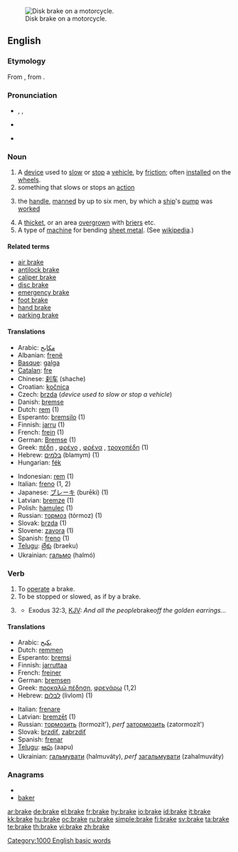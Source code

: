 [[Image:Disc brake.jpg|thumb|right|Disk brake on a motorcycle.]]
==English==
{{wikipedia|brake}}

===Etymology===
From {{etyl|odt|en}} {{term|braeke|lang=odt}}, from {{term|breken||to break|lang=odt}}.

===Pronunciation===
* {{enPR|brāk}}, {{IPA|/bɹeɪk/}}, {{SAMPA|/breIk/}}
* {{audio|en-us-brake.ogg|Audio (US)}}
*: {{rhymes|eɪk}}
* {{homophones|break}}

===Noun===
{{en-noun}}

# A [[device]] used to [[slow]] or [[stop]] a [[vehicle]], by [[friction]]; often [[installed]] on the [[wheel]]s.
# something that slows or stops an [[action]]
# {{nautical}} the [[handle]], [[manned]] by up to six men, by which a [[ship]]'s [[pump]] was [[worked]]
# A [[thicket]], or an area [[overgrown]] with [[brier]]s etc.
# A type of [[machine]] for bending [[sheet metal]].  (See [[wikipedia:Brake (box and pan)|wikipedia]].)

====Related terms====
* [[air brake]]
* [[antilock brake]]
* [[caliper brake]]
* [[disc brake]]
* [[emergency brake]]
* [[foot brake]]
* [[hand brake]]
* [[parking brake]]

====Translations====
{{checktrans-top}}
* Arabic: [[مكابح]]
* Albanian: [[frenë]] {{f}}
* [[Basque]]: [[galga]]
* [[Catalan]]: [[fre]] {{m}}
* Chinese: [[刹车]] (shache)
* Croatian: [[kočnica]] {{f}}
* Czech: [[brzda]] {{f}} (''device used to slow or stop a vehicle'')
* Danish: [[bremse]]
* Dutch: [[rem]] (1)
* Esperanto: [[bremsilo]] (1)
* Finnish: [[jarru]] (1)
* French: [[frein]] {{m}} (1)
* German: [[Bremse]] {{f}} (1)
* Greek: [[πέδη]] {{f}}, [[φρένο]] {{n}}, [[φρένα]] {{n|p}}, [[τροχοπέδη]] {{f}} (1)
* Hebrew: [[בלמים]] (blamym) {{m|p}} (1)
* Hungarian: [[fék]]
{{checktrans-mid}}
* Indonesian: [[rem]] (1)
* Italian: [[freno]] {{m}} (1, 2)
* Japanese: [[ブレーキ]] (burēki) (1)
* Latvian: [[bremze]] {{f}} (1)
* Polish: [[hamulec]] {{m}} (1)
* Russian: [[тормоз]] {{m}} (tórmoz) (1)
* Slovak: [[brzda]] {{f}} (1)
* Slovene: [[zavora]] {{f}} (1)
* Spanish: [[freno]] {{m}} (1)
* [[Telugu]]: [[బ్రేకు]] (braeku)
* Ukrainian: [[гальмо]] (halmó) {{n}}
{{checktrans-bottom}}

===Verb===
{{en-verb|brak|ing}}

# To [[operate]] a brake.
# To be stopped or slowed, as if by a brake.
# {{archaic}} {{past of|[[break]]}}
#* Exodus 32:3, [[KJV]]: ''And all the people ''brake'' off the golden earrings...''

====Translations====
{{trans-top|to operate a brake}}
{{trans-mid}}
{{trans-bottom}}

{{trans-top|to be stopped or slowed, as if by a brake}}
{{trans-mid}}
{{trans-bottom}}

{{checktrans-top}}
* Arabic: [[يكبح]]
* Dutch: [[remmen]]
* Esperanto: [[bremsi]]
* Finnish: [[jarruttaa]]
* French: [[freiner]]
* German: [[bremsen]]
* Greek: [[προκαλώ πέδηση]], [[φρενάρω]] (1,2)
* Hebrew: [[לבלום]] (livlom) (1)
{{checktrans-mid}}
* Italian: [[frenare]]
* Latvian: [[bremzēt]] (1)
* Russian: [[тормозить]] (tormozít'), ''perf'' [[затормозить]] (zatormozít')
* Slovak: [[brzdiť]], [[zabrzdiť]]
* Spanish: [[frenar]]
* [[Telugu]]: [[ఆపు]] (aapu)
* Ukrainian: [[гальмувати]] (halmuváty), ''perf'' [[загальмувати]] (zahalmuváty)
{{checktrans-bottom}}

===Anagrams===
* {{alphagram|abekr}}
* [[baker]]

[[Category:1000 English basic words]]

[[ar:brake]]
[[de:brake]]
[[el:brake]]
[[fr:brake]]
[[hy:brake]]
[[io:brake]]
[[id:brake]]
[[it:brake]]
[[kk:brake]]
[[hu:brake]]
[[oc:brake]]
[[ru:brake]]
[[simple:brake]]
[[fi:brake]]
[[sv:brake]]
[[ta:brake]]
[[te:brake]]
[[th:brake]]
[[vi:brake]]
[[zh:brake]]